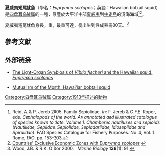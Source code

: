{{Speciesbox
| image = Euprymna scolopes, South shore of Oahu, Hawaii.tiff
| image_caption =
| status = DD
| status_system = IUCN3.1
| status_ref =<ref name = IUCN>{{cite journal | author1 = Barratt, I. | author2 = [[Louise_Allcock|Allcock, L.]] | year = 2012 | title = ''Euprymna scolopes'' | journal = [[The_IUCN_Red_List_of_Threatened_Species|The IUCN Red List of Threatened Species]] | volume = 2012 | page = e.T162598A925206 | doi = 10.2305/IUCN.UK.2012-1.RLTS.T162598A925206.en}} Downloaded on 11 February 2018.</ref>
| taxon = Euprymna scolopes
| display_parents = 3
| authority = [[S._Stillman_Berry|Berry]], 1913<ref name= WoRMS>{{cite web | url = http://www.marinespecies.org/aphia.php?p=taxdetails&id=342319 | title = ''Euprymna scolopes'' Berry, 1913 | accessdate = 11 February 2018 | publisher = Flanders Marine Institute | author = Julian Finn | year = 2016 | work = World Register of Marine Species | archive-date = 2020-11-14 | archive-url = https://web.archive.org/web/20201114161714/http://www.marinespecies.org/aphia.php?p=taxdetails&id=342319 | dead-url = no }}</ref>}}

'''夏威夷短尾魷魚'''（學名：''Euprymna scolopes''；英語：Hawaiian bobtail squid）是[[四盘耳乌贼属|四盘耳乌贼属]]的一種，原產於大平洋中部[[夏威夷|夏威夷]]到[[中途島|中途島]]的淺海海域<ref name=Reid>Reid, A. & P. Jereb 2005. Family Sepiolidae. ''In:'' P. Jereb & C.F.E. Roper, eds. ''Cephalopods of the world. An annotated and illustrated catalogue of species known to date. Volume 1. Chambered nautiluses and sepioids (Nautilidae, Sepiidae, Sepiolidae, Sepiadariidae, Idiosepiidae and Spirulidae)''. FAO Species Catalogue for Fishery Purposes. No. 4, Vol. 1. Rome, FAO. pp. 153–203.</ref><ref>[http://www.cephbase.utmb.edu/biogeo/eez.cfm?CephID=140 Countries' Exclusive Economic Zones with ''Euprymna scolopes''] {{webarchive |url=https://web.archive.org/web/20030715062406/http://www.cephbase.utmb.edu/biogeo/eez.cfm?CephID=140 |date=July 15, 2003 }}</ref>。

夏威夷短尾魷魚身長{{convert|30|mm|abbr=on}}，重{{convert|0.005|g|abbr=on}}，最重可達{{convert|2.67|g|abbr=on}}，從出生到性成熟需80天。<ref>Wood, J.B. & R.K. O'Dor 2000. {{cite web |url= http://www.cephbase.utmb.edu/refdb/pdf/6374.pdf |title= Do larger cephalopods live longer? Effects of temperature and phylogeny on interspecific comparisons of age and size at maturity. |archiveurl= https://web.archive.org/web/20041214235304/http://www.cephbase.utmb.edu/refdb/pdf/6374.pdf |archivedate= December 14, 2004 }} {{small|(134 KB)}} ''Marine Biology'' '''136'''(1): 91. </ref>

==參考文獻==
{{Reflist|2}}
==外部链接==
{{CephBase_Species|140}}
*[https://web.archive.org/web/20070426122929/http://web.uconn.edu/mcbstaff/graf/VfEs/VfEssym.htm The Light-Organ Symbiosis of ''Vibrio fischeri'' and the Hawaiian squid, ''Euprymna scolopes'']

* [http://feedthedatamonster.com/home/2013/9/11/mutualism-of-the-month-hawaiian-bobtail-squid Mutualism of the Month: Hawai‘ian bobtail squid] {{Wayback|url=http://feedthedatamonster.com/home/2013/9/11/mutualism-of-the-month-hawaiian-bobtail-squid |date=20190730161135 }}
{{Taxonbar|from=Q150870}}

[[Category:四盘耳乌贼属|Category:四盘耳乌贼属]]
[[Category:1913年描述的動物|Category:1913年描述的動物]]